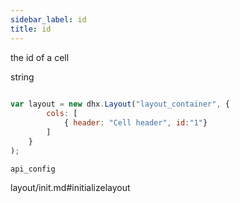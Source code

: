 ```yaml
---
sidebar_label: id
title: id
---
```



          


<Short>
 
the id of a cell





</Short>



<Type>
 string


</Type>


~~~js
 
var layout = new dhx.Layout("layout_container", {
        cols: [
            { header: "Cell header", id:"1"}
        ]
    }
);


~~~
	api_config

<Descr>
 


</Descr>


 layout/init.md#initializelayout

